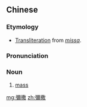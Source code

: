 {{also|弥撒}}
==Chinese==
{{zh-forms|s=弥撒}}

===Etymology===
* [[transliteration|Transliteration]] from {{etyl|la|zh}} ''[[missa]]''.

===Pronunciation===
{{zh-pron
|m=mísā
|c=mei4 saat3
|mn=mî-sat
|cat=n
}}

===Noun===
{{zh-noun}}

# {{lb|zh|Christianity}} [[mass]]

[[mg:彌撒]]
[[zh:彌撒]]